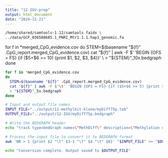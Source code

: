 ```yaml
---
title: "12-IGV-prep"
output: html_document
date: "2024-12-21"
---
```


```bash
/home/shared/samtools-1.12/samtools faidx \
../data/GCF_036588685.1_PNRI_Mtr1.1.1.hap1_genomic.fa
```

for f in *merged_CpG_evidence.cov
do
  STEM=$(basename "${f}" .CpG_report.merged_CpG_evidence.cov)
  cat "${f}" | awk -F $'\t' 'BEGIN {OFS = FS} {if ($5+$6 >= 10) {print $1, $2, $3, $4}}' \
  > "${STEM}"_10x.bedgraph
done



```bash
for f in *merged_CpG_evidence.cov
do
  STEM=$(basename "${f}" .CpG_report.merged_CpG_evidence.cov)
  cat "${f}" | awk -F $'\t' 'BEGIN {OFS = FS} {if ($5+$6 >= 5) {print $1, $2, $3, $4}}' \
  > "${STEM}"_5x.bedgraph
done
```


```bash
# Input and output file names
INPUT_FILE="../output/11-methylkit-klone/myDiff75p.tab"
OUTPUT_FILE="../output/12-IGV/myDiff75p.bedgraph"

# Write the BEDGRAPH header
echo "track type=bedGraph name=\"MethDiff\" description=\"Methylation difference data\"" > "$OUTPUT_FILE"

# Process the input file to convert it to BEDGRAPH format
awk 'NR > 1 {print $2 "\t" $3-1 "\t" $4 "\t" $8}' "$INPUT_FILE" >> "$OUTPUT_FILE"

echo "Conversion complete. Output saved to $OUTPUT_FILE"
```


